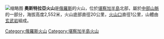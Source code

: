 [[File:Острая_сопка_(Камчатка).jpg|缩略图]]
'''奧斯特拉亞火山'''是[[俄羅斯|俄羅斯]]的火山，位於[[堪察加半島|堪察加半島]]北部，屬於[[中部山脈|中部山脈]]的一部分，海拔高度2,552米，火山底部直徑20公里，[[火山口|火山口]]直徑1公里，山體由[[玄武岩|玄武岩]]組成。

{{Russia-geo-stub}}
[[Category:俄羅斯火山|Category:俄羅斯火山]]
[[Category:堪察加半島火山|Category:堪察加半島火山]]